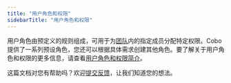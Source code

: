 ```yaml
---
title: "用户角色和权限"
sidebarTitle: "用户角色和权限"
---
```


用户角色由预定义的规则组成，可用于为[团队](/cn/portal/organization/introduction)内的指定成员分配特定权限。Cobo 提供了一系列预设角色，您还可以根据具体需求创建其他角色。要了解关于用户角色和权限的更多信息，请查看[用户角色和权限简介](/cn/portal/organization/roles-and-permissions)。

<Tip>这篇文档对您有帮助吗？欢迎[提交反馈](https://forms.zohopublic.com/cobo/form/DocumentFeedbackForm/formperma/QvLOhxJv1_JMsJ-1dleZ8Itb_7rzN-LtgvsDdxosoVI?referrername=manuals)，让我们知道您的想法。</Tip>